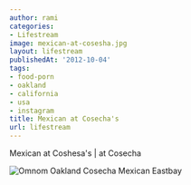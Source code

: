 ```yaml
---
author: rami
categories:
- Lifestream
image: mexican-at-cosesha.jpg
layout: lifestream
publishedAt: '2012-10-04'
tags:
- food-porn
- oakland
- california
- usa
- instagram
title: Mexican at Cosecha's
url: lifestream
---
```


Mexican at Coshesa's | at Cosecha

![Omnom Oakland Cosecha Mexican Eastbay](/assets/images/content/lifestream/mexican-at-cosesha.jpg)